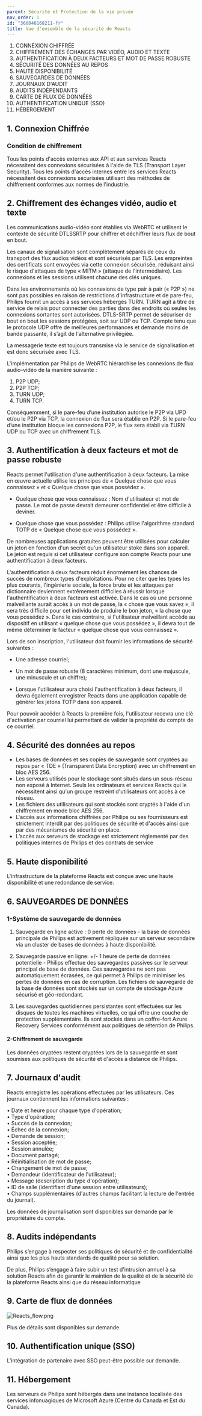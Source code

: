 ```yaml
---
parent: Sécurité et Protection de la vie privée
nav_order: 1
id: "360046168211-fr"
title: Vue d'ensemble de la sécurité de Reacts
---
```

1. CONNEXION CHIFFRÉE
2. CHIFFREMENT DES ÉCHANGES PAR VIDÉO, AUDIO ET TEXTE
3. AUTHENTIFICATION À DEUX FACTEURS ET MOT DE PASSE ROBUSTE  
4. SÉCURITÉ DES DONNÉES AU REPOS  
5. HAUTE DISPONIBILITÉ  
6. SAUVEGARDES DE DONNÉES  
7. JOURNAUX D'AUDIT
8. AUDITS INDÉPENDANTS  
9. CARTE DE FLUX DE DONNÉES  
10. AUTHENTIFICATION UNIQUE (SSO)  
11. HÉBERGEMENT

1\. Connexion Chiffrée
-------------------------

### Condition de chiffrement

Tous les points d'accès externes aux API et aux services Reacts nécessitent des connexions sécurisées à l'aide de TLS (Transport Layer Security). Tous les points d'accès internes entre les services Reacts nécessitent des connexions sécurisées
utilisant des méthodes de chiffrement conformes aux normes de l'industrie.

2\. Chiffrement des échanges vidéo, audio et texte
---------------------------------------------

Les communications audio-vidéo sont établies via WebRTC et utilisent le contexte de sécurité DTLSSRTP pour chiffrer et déchiffrer leurs flux de bout en bout.

Les canaux de signalisation sont complètement séparés de ceux du transport des flux audios vidéos et sont sécurisés par TLS. Les empreintes des certificats sont envoyées via cette connexion sécurisée, réduisant ainsi le risque d'attaques de type « MITM » (attaque de l'intermédiaire). Les connexions et les sessions utilisent chacune des clés uniques.

Dans les environnements où les connexions de type pair à pair (« P2P ») ne sont pas possibles en raison de restrictions d'infrastructure et de pare-feu, Philips fournit un accès à ses services hébergés TURN. TURN agit à titre de service de relais pour connecter des parties dans des endroits où seules les connexions sortantes sont autorisées.
DTLS-SRTP permet de sécuriser de bout en bout les sessions protégées, soit sur UDP ou TCP. Compte tenu que le protocole UDP offre de meilleures performances et demande moins de bande passante, il s’agit de l'alternative privilégiée.

La messagerie texte est toujours transmise via le service de signalisation et est donc sécurisée avec TLS.

  
L'implémentation par Philips de WebRTC hiérarchise les connexions de flux audio-vidéo de la manière suivante :

1.  P2P UDP;
2.  P2P TCP;
3.  TURN UDP;
4.  TURN TCP.

Conséquemment, si le pare-feu d’une institution autorise le P2P via UPD et/ou le P2P via TCP, la connexion de flux sera établie en P2P. Si le pare-feu d’une institution bloque les connexions P2P, le flux sera établi via TURN UDP ou TCP avec un chiffrement TLS.

3\. Authentification à deux facteurs et mot de passe robuste
-------------------------------------------------

Reacts permet l'utilisation d'une authentification à deux facteurs. La mise en œuvre actuelle utilise les principes de « Quelque chose que vous connaissez » et « Quelque chose que vous possédez ».

*   Quelque chose que vous connaissez : Nom d'utilisateur et mot de passe. Le mot de passe devrait demeurer confidentiel et être difficile à deviner.

*   Quelque chose que vous possédez : Philips utilise l'algorithme standard TOTP de « Quelque chose que vous possédez ».

De nombreuses applications gratuites peuvent être utilisées pour calculer un jeton en fonction d'un secret qu'un utilisateur stoke dans son appareil. Le jeton est requis si cet utilisateur configure son compte Reacts pour une authentification à deux facteurs.

L'authentification à deux facteurs réduit énormément les chances de succès de nombreux types d'exploitations. Pour ne citer que les types les plus courants, l'ingénierie sociale, la force brute et les attaques par dictionnaire deviennent extrêmement difficiles à réussir lorsque l'authentification à deux facteurs est activée. Dans le cas où une personne malveillante aurait accès à un mot de passe, la « chose que vous savez », il sera très difficile pour cet individu de produire le bon jeton, « la chose que vous possédez ». Dans le cas contraire, si l'utilisateur malveillant accède au dispositif en utilisant « quelque chose que vous possédez », il devra tout de même déterminer le facteur « quelque chose que vous connaissez ».

Lors de son inscription, l'utilisateur doit fournir les informations de sécurité suivantes :

*   Une adresse courriel;
*   Un mot de passe robuste (8 caractères minimum, dont une majuscule, une minuscule et un chiffre);

*   Lorsque l'utilisateur aura choisi l'authentification à deux facteurs, il devra également enregistrer Reacts dans une application capable de générer les jetons TOTP dans son appareil.

Pour pouvoir accéder à Reacts la première fois, l'utilisateur recevra une clé d'activation par courriel lui permettant de valider la propriété du compte de ce courriel.

4\. Sécurité des données au repos
--------------------------

*   Les bases de données et ses copies de sauvegarde sont cryptées au repos par « TDE » (Transparent Data Encryption) avec un chiffrement en bloc AES 256.
*   Les serveurs utilisés pour le stockage sont situés dans un sous-réseau non exposé à Internet. Seuls les ordinateurs et services Reacts qui le nécessitent ainsi qu'un groupe restreint d'utilisateurs ont accès à ce réseau.
*   Les fichiers des utilisateurs qui sont stockés sont cryptés à l'aide d'un chiffrement en mode bloc AES 256.
*   L'accès aux informations chiffrées par Philips ou ses fournisseurs est strictement interdit par des politiques de sécurité et d'accès ainsi que par des mécanismes de sécurité en place.
*   L’accès aux serveurs de stockage est strictement réglementé par des politiques internes de Philips et des contrats de service

5\. Haute disponibilité
--------------------------

L'infrastructure de la plateforme Reacts est conçue avec une haute disponibilité et une redondance de service.

6\. SAUVEGARDES DE DONNÉES
----------------

### **1-Système de sauvegarde de données**

1. Sauvegarde en ligne active : 0 perte de données - la base de données principale de Philips est activement répliquée sur un serveur secondaire via un cluster de bases de données à haute disponibilité.

2. Sauvegarde passive en ligne: +/- 1 heure de perte de données potentielle - Philips effectue des sauvegardes passives sur le serveur principal de base de données. Ces sauvegardes ne sont pas automatiquement écrasées, ce qui permet à Philips de minimiser les pertes de données en cas de corruption. Les fichiers de sauvegarde de la base de données sont stockés sur un compte de stockage Azure sécurisé et géo-redondant.

3. Les sauvegardes quotidiennes persistantes sont effectuées sur les disques de toutes les machines virtuelles, ce qui offre une couche de protection supplémentaire. Ils sont stockés dans un coffre-fort Azure Recovery Services conformément aux politiques de rétention de Philips. 

#### **2-Chiffrement de sauvegarde**

Les données cryptées restent cryptées lors de la sauvegarde et sont soumises aux politiques de sécurité et d'accès à distance de Philips. 

7\. Journaux d'audit
--------------

Reacts enregistre les opérations effectuées par les utilisateurs. Ces journaux contiennent les informations suivantes : 

• Date et heure pour chaque type d'opération;  
• Type d'opération;  
• Succès de la connexion;  
• Échec de la connexion;  
• Demande de session;  
• Session acceptée;  
• Session annulée;  
• Document partagé;  
• Réinitialisation de mot de passe;  
• Changement de mot de passe;  
• Demandeur (identificateur de l'utilisateur);  
• Message (description du type d'opération);  
• ID de salle (identifiant d'une session entre utilisateurs);  
• Champs supplémentaires (d'autres champs facilitant la lecture de l'entrée du journal).

Les données de journalisation sont disponibles sur demande par le propriétaire du compte.

8\. Audits indépendants
----------------------

Philips s’engage à respecter ses politiques de sécurité et de confidentialité ainsi que les plus hauts standards de qualité pour sa solution.

De plus, Philips s’engage à faire subir un test d'intrusion annuel à sa solution Reacts afin de garantir le maintien de la qualité et de la sécurité de la plateforme Reacts ainsi que du réseau informatique 

9\. Carte de flux de données
-----------------

![Reacts_flow.png](@assets/attachments/Reacts_flow.png)


Plus de détails sont disponibles sur demande.

10\. Authentification unique (SSO)
-------------------------

L'intégration de partenaire avec SSO peut-être possible sur demande.

11\. Hébergement
-------------

Les serveurs de Philips sont hébergés dans une instance localisée des services infonuagiques de Microsoft Azure (Centre du Canada et Est du Canada).
